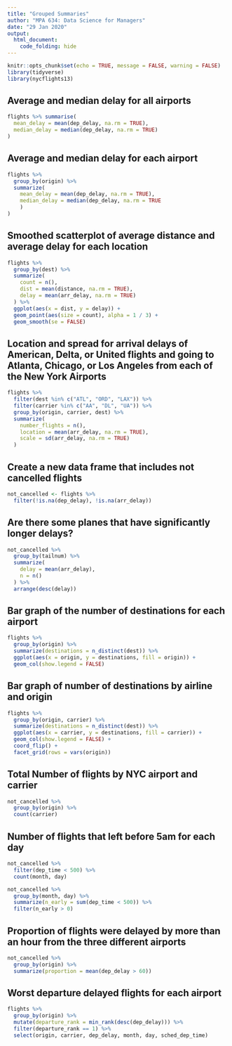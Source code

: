 ```yaml
---
title: "Grouped Summaries"
author: "MPA 634: Data Science for Managers"
date: "29 Jan 2020"
output:
  html_document:
    code_folding: hide
---
```


```r
knitr::opts_chunk$set(echo = TRUE, message = FALSE, warning = FALSE)
library(tidyverse)
library(nycflights13)
```

## Average and median delay for all airports

```r
flights %>% summarise(
  mean_delay = mean(dep_delay, na.rm = TRUE),
  median_delay = median(dep_delay, na.rm = TRUE) 
)
```

## Average and median delay for each airport

```r
flights %>%
  group_by(origin) %>%
  summarize(
    mean_delay = mean(dep_delay, na.rm = TRUE),
    median_delay = median(dep_delay, na.rm = TRUE
    )
)
```

## Smoothed scatterplot of average distance and average delay for each location

```r
flights %>%
  group_by(dest) %>%
  summarize(
    count = n(),
    dist = mean(distance, na.rm = TRUE),
    delay = mean(arr_delay, na.rm = TRUE)
  ) %>%
  ggplot(aes(x = dist, y = delay)) +
  geom_point(aes(size = count), alpha = 1 / 3) +
  geom_smooth(se = FALSE)
```

## Location and spread for arrival delays of American, Delta, or United flights and going to Atlanta, Chicago, or Los Angeles from each of the New York Airports
```r
flights %>%
  filter(dest %in% c("ATL", "ORD", "LAX")) %>%
  filter(carrier %in% c("AA", "DL", "UA")) %>%
  group_by(origin, carrier, dest) %>%
  summarize(
    number_flights = n(),
    location = mean(arr_delay, na.rm = TRUE),
    scale = sd(arr_delay, na.rm = TRUE)
  )
```

## Create a new data frame that includes not cancelled flights

```r
not_cancelled <- flights %>%
  filter(!is.na(dep_delay), !is.na(arr_delay))
```

## Are there some planes that have significantly longer delays?

```r
not_cancelled %>% 
  group_by(tailnum) %>% 
  summarize(
    delay = mean(arr_delay),
    n = n()
  ) %>% 
  arrange(desc(delay))
```

## Bar graph of the number of destinations for each airport

```r
flights %>%
  group_by(origin) %>%
  summarize(destinations = n_distinct(dest)) %>% 
  ggplot(aes(x = origin, y = destinations, fill = origin)) +
  geom_col(show.legend = FALSE)
```

## Bar graph of number of destinations by airline and origin

```r
flights %>%
  group_by(origin, carrier) %>%
  summarize(destinations = n_distinct(dest)) %>% 
  ggplot(aes(x = carrier, y = destinations, fill = carrier)) +
  geom_col(show.legend = FALSE) +
  coord_flip() +
  facet_grid(rows = vars(origin))
```

## Total Number of flights by NYC airport and carrier
```r
not_cancelled %>% 
  group_by(origin) %>% 
  count(carrier)
```

## Number of flights that left before 5am for each day

```r
not_cancelled %>% 
  filter(dep_time < 500) %>% 
  count(month, day)

not_cancelled %>% 
  group_by(month, day) %>% 
  summarize(n_early = sum(dep_time < 500)) %>% 
  filter(n_early > 0)
```

## Proportion of flights were delayed by more than an hour from the three different airports

```r
not_cancelled %>% 
  group_by(origin) %>% 
  summarize(proportion = mean(dep_delay > 60))
```

## Worst departure delayed flights for each airport

```r
flights %>% 
  group_by(origin) %>%
  mutate(departure_rank = min_rank(desc(dep_delay))) %>% 
  filter(departure_rank == 1) %>% 
  select(origin, carrier, dep_delay, month, day, sched_dep_time)
```
